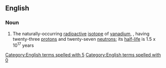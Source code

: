 ==English==

===Noun===
{{wikipedia|Isotopes of vanadium}}
{{en-noun|head=[[vanadium-50]]|-}}

# {{context|isotope|lang=en}} The naturally-occurring [[radioactive]] [[isotope]] of [[vanadium]], {{nuclide|50|23|V}}, having twenty-three [[proton]]s and twenty-seven [[neutron]]s; its [[half-life]] is 1.5 x 10<sup>17</sup> years
[[Category:English terms spelled with 5]]
[[Category:English terms spelled with 0]]